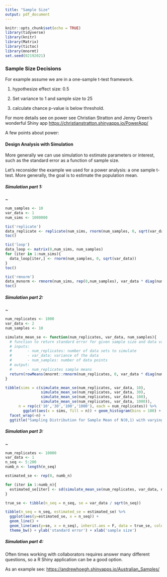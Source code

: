 ```yaml
---
title: "Sample Size"
output: pdf_document
---
```


```r
knitr::opts_chunk$set(echo = TRUE)
library(tidyverse)
library(knitr)
library(Matrix)
library(tictoc)
library(mnormt)
set.seed(02192021)
```

### Sample Size Decisions  


\vfill


\vfill

For example assume we are in a one-sample t-test framework.

1. hypothesize effect size: 0.5 


2. Set variance to 1 and sample size to 25

\vfill

3. calculate chance p-value is below threshold. 

\vfill



\vfill


\vfill

For more details see on power see Christian Stratton and Jenny Green's wonderful Shiny app [https://christianstratton.shinyapps.io/PowerApp/](https://christianstratton.shinyapps.io/PowerApp/)

\newpage

A few points about power:


\vfill


\vfill


\vfill


\vfill


\vfill


\newpage

#### Design Analysis with Simulation

More generally we can use simulation to estimate parameters or interest, such as the standard error as a function of sample size.

\vfill

Let's reconsider the example we used for a power analysis: a one sample t-test. More generally, the goal is to estimate the population mean.

\vfill


\vfill

\vfill

##### Simulation part 1:

\vfill
~
```r
num_samples <- 10
var_data <- 1
num_sims <- 1000000

tic('replicate')
data_replicate <- replicate(num_sims, rnorm(num_samples, 0, sqrt(var_data))) # mean not important here
toc()

tic('loop')
data_loop <- matrix(0,num_sims, num_samples)
for (iter in 1:num_sims){
  data_loop[iter,] <- rnorm(num_samples, 0, sqrt(var_data))
}
toc()

tic('rmnorm')
data_mvnorm <- rmnorm(num_sims, rep(0,num_samples), var_data * diag(num_samples))
toc()

```


\vfill

##### Simulation part 2:

\vfill
~
```r
num_replicates <- 1000
var_data <- 2
num_samples <- 10

simulate_mean_se <- function(num_replicates, var_data, num_samples){
  # function to return standard error for given sample size and data variance
  # inputs:
  #       - num_replicates: number of data sets to simulate
  #       - var_data: variance of the data
  #       - num_samples: number of data points
  # output:
  #       - num_replicates sample means
  return(rowMeans(mnormt::rmnorm(num_replicates, 0, var_data * diag(num_samples))))
}

tibble(sims = c(simulate_mean_se(num_replicates, var_data, 10),
                simulate_mean_se(num_replicates, var_data, 30),
                simulate_mean_se(num_replicates, var_data, 100),
                simulate_mean_se(num_replicates, var_data, 1000)),
      n = rep(c('10','30','100','1000'), each = num_replicates)) %>% 
        ggplot(aes(x = sims, fill = n)) + geom_histogram(bins = 100) + theme_bw() +
  facet_wrap(~n) + 
  ggtitle("Sampling Distribution for Sample Mean of N(0,1) with varying sample size")

```

\newpage

##### Simulation part 3:

\vfill
~
```r
num_replicates <- 10000
var_data <- 1
n_seq <- 5:200
numb_n <- length(n_seq)

estimated_se <- rep(0, numb_n)

for (iter in 1:numb_n){
  estimated_se[iter] <- sd(simulate_mean_se(num_replicates, var_data, n_seq[iter]))
}

true_se <- tibble(n_seq = n_seq, se = var_data / sqrt(n_seq))

tibble(n_seq = n_seq, estimated_se = estimated_se) %>% 
  ggplot(aes(y=estimated_se, x = n_seq)) + 
  geom_line() + 
  geom_line(aes(y=se, x = n_seq), inherit.aes = F, data = true_se, color ='red', linetype = 2) + 
  theme_bw() + ylab('standard error') + xlab('sample size')
```



##### Simulation part 4:

Often times working with collaborators requires answer many different questions, so a R Shiny application can be a good option.

\vfill

As an example see: [https://andrewhoegh.shinyapps.io/Australian_Samples/](https://andrewhoegh.shinyapps.io/Australian_Samples/)



